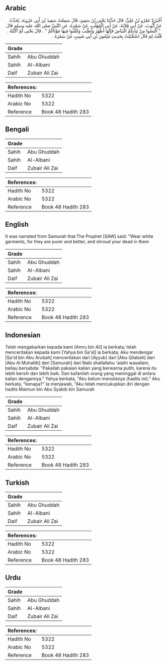 ## Arabic


<div dir="rtl" lang="ar" style={{fontSize:'larger',backgroundColor:'#f8f9fa',padding:20}}>
أَخْبَرَنَا عَمْرُو بْنُ عَلِيٍّ، قَالَ حَدَّثَنَا يَحْيَى بْنُ سَعِيدٍ، قَالَ سَمِعْتُ سَعِيدَ بْنَ أَبِي عَرُوبَةَ، يُحَدِّثُ عَنْ أَيُّوبَ، عَنْ أَبِي قِلاَبَةَ، عَنْ أَبِي الْمُهَلَّبِ، عَنْ سَمُرَةَ، عَنِ النَّبِيِّ صلى الله عليه وسلم قَالَ ‏ "‏ الْبَسُوا مِنْ ثِيَابِكُمُ الْبَيَاضَ فَإِنَّهَا أَطْهَرُ وَأَطْيَبُ وَكَفِّنُوا فِيهَا مَوْتَاكُمْ ‏"‏ ‏.‏ قَالَ يَحْيَى لَمْ أَكْتُبْهُ ‏.‏ قُلْتُ لِمَ قَالَ اسْتَغْنَيْتُ بِحَدِيثِ مَيْمُونِ بْنِ أَبِي شَبِيبٍ عَنْ سَمُرَةَ ‏.‏
</div>
<div style={{backgroundColor:'#f8f9fa',padding:20, marginBottom: 10}}><table> <thead> <tr> <th>Grade</th> <th></th> </tr> </thead> <tbody> <tr><td>Sahih</td><td>Abu Ghuddah</td></tr><tr><td>Sahih</td><td>Al-Albani</td></tr><tr><td>Daif</td><td>Zubair Ali Zai</td></tr></tbody></table><table> <thead> <tr> <th>References:</th> <th></th> </tr> </thead> <tbody><tr><td>Hadith No</td><td>5322</td></tr><tr><td>Arabic No</td><td>5322</td></tr><tr><td>Reference</td><td>Book 48 Hadith 283</td></tr></tbody></table></div>

## Bengali


<div dir="ltr" lang="bn" style={{fontSize:'larger',backgroundColor:'#f8f9fa',padding:20}}>

</div>
<div style={{backgroundColor:'#f8f9fa',padding:20, marginBottom: 10}}><table> <thead> <tr> <th>Grade</th> <th></th> </tr> </thead> <tbody> <tr><td>Sahih</td><td>Abu Ghuddah</td></tr><tr><td>Sahih</td><td>Al-Albani</td></tr><tr><td>Daif</td><td>Zubair Ali Zai</td></tr></tbody></table><table> <thead> <tr> <th>References:</th> <th></th> </tr> </thead> <tbody><tr><td>Hadith No</td><td>5322</td></tr><tr><td>Arabic No</td><td>5322</td></tr><tr><td>Reference</td><td>Book 48 Hadith 283</td></tr></tbody></table></div>

## English


<div dir="ltr" lang="en" style={{fontSize:'larger',backgroundColor:'#f8f9fa',padding:20}}>
It was narrated from Samurah that:The Prophet [SAW] said: "Wear white garments, for they are purer and better, and shroud your dead in them
</div>
<div style={{backgroundColor:'#f8f9fa',padding:20, marginBottom: 10}}><table> <thead> <tr> <th>Grade</th> <th></th> </tr> </thead> <tbody> <tr><td>Sahih</td><td>Abu Ghuddah</td></tr><tr><td>Sahih</td><td>Al-Albani</td></tr><tr><td>Daif</td><td>Zubair Ali Zai</td></tr></tbody></table><table> <thead> <tr> <th>References:</th> <th></th> </tr> </thead> <tbody><tr><td>Hadith No</td><td>5322</td></tr><tr><td>Arabic No</td><td>5322</td></tr><tr><td>Reference</td><td>Book 48 Hadith 283</td></tr></tbody></table></div>

## Indonesian


<div dir="ltr" lang="id" style={{fontSize:'larger',backgroundColor:'#f8f9fa',padding:20}}>
Telah mengabarkan kepada kami [Amru bin Ali] ia berkata; telah menceritakan kepada kami [Yahya bin Sa'id] ia berkata; Aku mendengar [Sa'id bin Abu Arubah] menceritakan dari [Ayyub] dari [Abu Qilabah] dari [Abu Al Muhallib] dari [Samurah] dari Nabi shallallahu 'alaihi wasallam, beliau bersabda: "Pakailah pakaian kalian yang berwarna putih, karena itu lebih bersih dan lebih baik. Dan kafanilah orang yang meninggal di antara kalian dengannya." Yahya berkata, "Aku belum menulisnya (hadits ini)." Aku berkata, "kenapa?" Ia menjawab, "Aku telah mencukupkan diri dengan hadits Maimun bin Abu Syabib bin Samurah
</div>
<div style={{backgroundColor:'#f8f9fa',padding:20, marginBottom: 10}}><table> <thead> <tr> <th>Grade</th> <th></th> </tr> </thead> <tbody> <tr><td>Sahih</td><td>Abu Ghuddah</td></tr><tr><td>Sahih</td><td>Al-Albani</td></tr><tr><td>Daif</td><td>Zubair Ali Zai</td></tr></tbody></table><table> <thead> <tr> <th>References:</th> <th></th> </tr> </thead> <tbody><tr><td>Hadith No</td><td>5322</td></tr><tr><td>Arabic No</td><td>5322</td></tr><tr><td>Reference</td><td>Book 48 Hadith 283</td></tr></tbody></table></div>

## Turkish


<div dir="ltr" lang="tr" style={{fontSize:'larger',backgroundColor:'#f8f9fa',padding:20}}>

</div>
<div style={{backgroundColor:'#f8f9fa',padding:20, marginBottom: 10}}><table> <thead> <tr> <th>Grade</th> <th></th> </tr> </thead> <tbody> <tr><td>Sahih</td><td>Abu Ghuddah</td></tr><tr><td>Sahih</td><td>Al-Albani</td></tr><tr><td>Daif</td><td>Zubair Ali Zai</td></tr></tbody></table><table> <thead> <tr> <th>References:</th> <th></th> </tr> </thead> <tbody><tr><td>Hadith No</td><td>5322</td></tr><tr><td>Arabic No</td><td>5322</td></tr><tr><td>Reference</td><td>Book 48 Hadith 283</td></tr></tbody></table></div>

## Urdu


<div dir="rtl" lang="ur" style={{fontSize:'larger',backgroundColor:'#f8f9fa',padding:20}}>

</div>
<div style={{backgroundColor:'#f8f9fa',padding:20, marginBottom: 10}}><table> <thead> <tr> <th>Grade</th> <th></th> </tr> </thead> <tbody> <tr><td>Sahih</td><td>Abu Ghuddah</td></tr><tr><td>Sahih</td><td>Al-Albani</td></tr><tr><td>Daif</td><td>Zubair Ali Zai</td></tr></tbody></table><table> <thead> <tr> <th>References:</th> <th></th> </tr> </thead> <tbody><tr><td>Hadith No</td><td>5322</td></tr><tr><td>Arabic No</td><td>5322</td></tr><tr><td>Reference</td><td>Book 48 Hadith 283</td></tr></tbody></table></div>